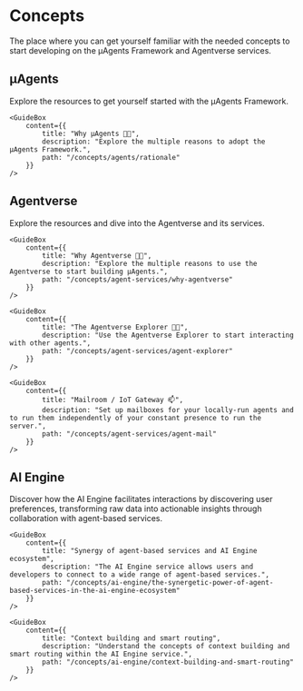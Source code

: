 # Concepts

<div className="nx-text-fetch-content">
  The place where you can get yourself familiar with the needed concepts to start developing on the μAgents Framework and Agentverse services.
</div>


## μAgents

<div className="nx-text-fetch-content">
  Explore the resources to get yourself started with the μAgents Framework.
</div>

<Row>
    <GuideBox
        content={{
            title: "Introduction 🚀",
            description: "μAgents are autonomous entities which interact, negotiate, and collaborate with other agents in a decentralized environment.",
            path: "/concepts/agents/agents"
        }}
    />

    <GuideBox
        content={{
            title: "Why μAgents 🤔💡",
            description: "Explore the multiple reasons to adopt the μAgents Framework.",
            path: "/concepts/agents/rationale"
        }}
    />

</Row>

## Agentverse

<div className="nx-text-fetch-content">
  Explore the resources and dive into the Agentverse and its services.
</div>

<Row>
    <GuideBox
        content={{
            title: "Introduction 🚀",
            description: "The Agentverse is an exciting platform showcasing the technology and tools serving as a portal to the broader μAgents Framework and tools.",
            path: "/concepts/agent-services/agentverse-intro"
        }}
    />

    <GuideBox
        content={{
            title: "Why Agentverse 🤔💡",
            description: "Explore the multiple reasons to use the Agentverse to start building μAgents.",
            path: "/concepts/agent-services/why-agentverse"
        }}
    />

</Row>
<Row>
    <GuideBox
        content={{
            title: "Getting started 🎯",
            description: "Get yourself started to enter the Agentverse platform.",
            path: "/concepts/agent-services/getting-started"
        }}
    />

    <GuideBox
        content={{
            title: "The Agentverse Explorer 🤖🌐",
            description: "Use the Agentverse Explorer to start interacting with other agents.",
            path: "/concepts/agent-services/agent-explorer"
        }}
    />

</Row>
<Row>
    <GuideBox
        content={{
            title: "Hosting 🚢",
            description: "The Agentverse hosting platform enables all users to get started quickly and to deploy agents to the cloud to start connecting and automating.",
            path: "/concepts/agent-services/agent-hosting"
        }}
    />

    <GuideBox
        content={{
            title: "Mailroom / IoT Gateway 📫",
            description: "Set up mailboxes for your locally-run agents and to run them independently of your constant presence to run the server.",
            path: "/concepts/agent-services/agent-mail"
        }}
    />

</Row>

## AI Engine

<div className="nx-text-fetch-content">
  Discover how the AI Engine facilitates interactions by discovering user preferences, transforming raw data into actionable insights through collaboration with agent-based services.
</div>

<Row>

    <GuideBox
        content={{
            title: "Synergy of agent-based services and AI Engine ecosystem",
            description: "The AI Engine service allows users and developers to connect to a wide range of agent-based services.",
            path: "/concepts/ai-engine/the-synergetic-power-of-agent-based-services-in-the-ai-engine-ecosystem"
        }}
    />

    <GuideBox
        content={{
            title: "Context building and smart routing",
            description: "Understand the concepts of context building and smart routing within the AI Engine service.",
            path: "/concepts/ai-engine/context-building-and-smart-routing"
        }}
    />

</Row>

<div className="nx-mb-8"></div>
